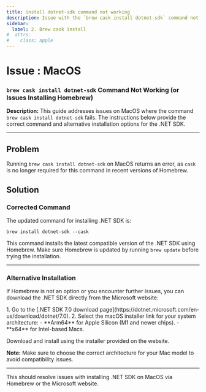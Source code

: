 ```yaml
---
title: install dotnet-sdk command not working
description: Issue with the `brew cask install dotnet-sdk` command not working on MacOS, and how to fix it.
sidebar:
  label: 2. Brew cask install
#  attrs:
#    class: apple
---
```



<h1> Issue : MacOS </h1>

### `brew cask install dotnet-sdk` Command Not Working (or Issues Installing Homebrew)

**Description:** This guide addresses issues on MacOS where the command `brew cask install dotnet-sdk` fails. The instructions below provide the correct command and alternative installation options for the .NET SDK.

---

## Problem

Running `brew cask install dotnet-sdk` on MacOS returns an error, as `cask` is no longer required for this command in recent versions of Homebrew.

## Solution

### Corrected Command

The updated command for installing .NET SDK is:

```shell
brew install dotnet-sdk --cask
```

This command installs the latest compatible version of the .NET SDK using Homebrew. Make sure Homebrew is updated by running `brew update` before trying the installation.

---

### Alternative Installation

If Homebrew is not an option or you encounter further issues, you can download the .NET SDK directly from the Microsoft website:

<Steps>
1. Go to the [.NET SDK 7.0 download page](https://dotnet.microsoft.com/en-us/download/dotnet/7.0).
2. Select the macOS installer link for your system architecture:
   - **Arm64** for Apple Silicon (M1 and newer chips).
   - **x64** for Intel-based Macs.
</Steps>

Download and install using the installer provided on the website.

**Note:** Make sure to choose the correct architecture for your Mac model to avoid compatibility issues.

---

This should resolve issues with installing .NET SDK on MacOS via Homebrew or the Microsoft website.
